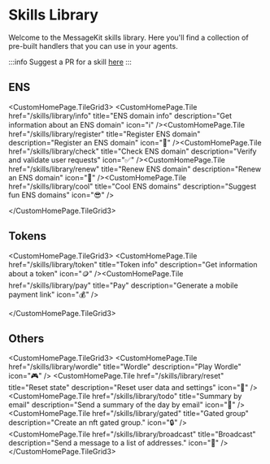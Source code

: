 
# Skills Library

Welcome to the MessageKit skills library. Here you'll find a collection of pre-built handlers that you can use in your agents.

:::info
Suggest a PR for a skill [here](https://github.com/ephemeraHQ/message-kit/issues)
:::

## ENS

<CustomHomePage.TileGrid3>
    <CustomHomePage.Tile
        href="/skills/library/info"
        title="ENS domain info"
        description="Get information about an ENS domain"
        icon="ℹ️"
    /><CustomHomePage.Tile
        href="/skills/library/register"
        title="Register ENS domain"
        description="Register an ENS domain"
        icon="📝"
    /><CustomHomePage.Tile
        href="/skills/library/check"
        title="Check ENS domain"
        description="Verify and validate user requests"
        icon="✅"
    /><CustomHomePage.Tile
        href="/skills/library/renew"
        title="Renew ENS domain"
        description="Renew an ENS domain"
        icon="🔄"
    /><CustomHomePage.Tile
        href="/skills/library/cool"
        title="Cool ENS domains"
        description="Suggest fun ENS domains"
        icon="😎"
    />

</CustomHomePage.TileGrid3>

## Tokens

<CustomHomePage.TileGrid3>
    <CustomHomePage.Tile
        href="/skills/library/token"
        title="Token info"
        description="Get information about a token"
        icon="🪙"
    /><CustomHomePage.Tile
        href="/skills/library/pay"
        title="Pay"
        description="Generate a mobile payment link"
        icon="💰"
    />

</CustomHomePage.TileGrid3>

## Others

<CustomHomePage.TileGrid3>
  <CustomHomePage.Tile
    href="/skills/library/wordle"
    title="Wordle"
    description="Play Wordle"
    icon="🎮"
  />
  <CustomHomePage.Tile
    href="/skills/library/reset"
    title="Reset state"
    description="Reset user data and settings"
    icon="🔄"
  />
  <CustomHomePage.Tile
    href="/skills/library/todo"
    title="Summary by email"
    description="Send a summary of the day by email"
    icon="📧"
  />
  <CustomHomePage.Tile
    href="/skills/library/gated"
    title="Gated group"
    description="Create an nft gated group."
    icon="🔒"
  />
  <CustomHomePage.Tile
    href="/skills/library/broadcast"
    title="Broadcast"
    description="Send a message to a list of addresses."
    icon="📢"
  />
</CustomHomePage.TileGrid3>
